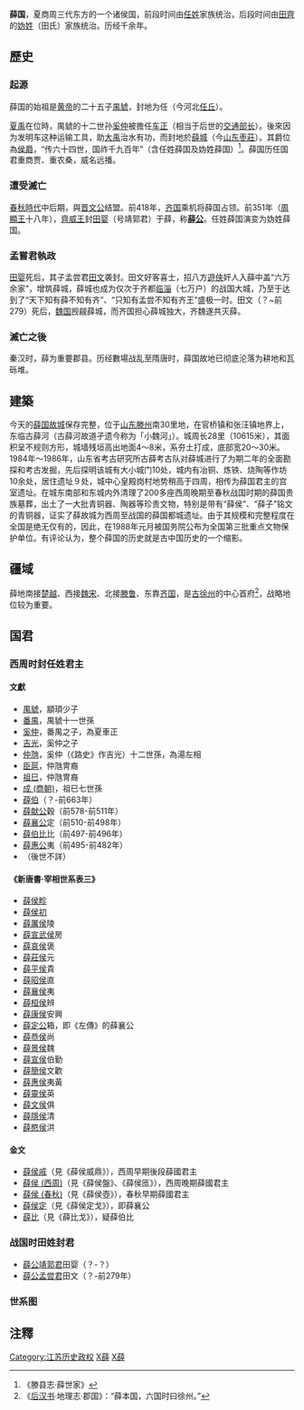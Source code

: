 {{Hatnote|[[战国|战国]]时代[[齐国|齐国]]靖郭君[[田婴|田婴]]、孟尝君[[孟尝君|田文]]父子的封地在薛棗莊。有时田文及其后裔的領土也被称为'''薛国'''。}}

{{诸侯国
|国名=薛
|国君姓氏=[[任姓|任姓]]、妫姓
|爵位=[[侯爵|侯爵]]（夏朝）→侯爵（周朝）→[[伯爵|伯爵]]
|国都=1.薛城<br><small>([[山东省|山东省]]滕州市南30里)</small><br>2.下邳<br><small>([[江苏省|江苏省]]邳县东北)</small><br>3. 上邳<br><small>(薛城之西)</small>
|分封者=1.[[夏禹|夏禹]]<br>2.[[周武王|周武王]]
|始祖=奚仲（
|建国年=夏禹時期
|灭亡年=前327年
|灭亡原因=薛城独大，齐魏共灭之。
|史书记载=1.《[[史記|史記]]》<br><small>（卷75：孟嘗君列傳）</small><br>2.《[[春秋左氏傳|春秋左氏傳]]》<br><small>（始见于[[鲁隐公|鲁隐公]]十一年）</small>
}}

'''薛国'''，夏商周三代东方的一个诸侯国，前段时间由[[任姓|任姓]]家族统治，后段时间由[[田齐|田齊]]的[[妫姓|妫姓]]（田氏）家族统治。历经千余年。

==歷史==
===起源===
薛国的始祖是[[黄帝|黄帝]]的二十五子[[禺䝞|禺䝞]]，封地为任（今河北[[任丘市|任丘]]）。

[[夏禹|夏禹]]在位時，禺䝞的十二世孙[[奚仲|奚仲]]被擔任[[车正|车正]]（相当于后世的[[交通部长|交通部长]]）。後來因为发明车这种运输工具，助[[大禹|大禹]]治水有功，而封地於[[薛城区|薛城]]（今[[山东省|山东]][[枣庄市|枣莊]]）。其爵位為[[侯爵|侯爵]]，“传六十四世，国祚千九百年”（含任姓薛国及妫姓薛国）<ref>《滕县志·薛世家》</ref>。薛国历任国君重商贾、重农桑，威名远播。

===遭受滅亡===
[[春秋時代|春秋時代]]中后期，與[[晋文公|晋文公]]结盟。前418年，[[齐国|齐国]]乘机将薛国占领。前351年（[[周顯王|周顯王]]十八年），[[齊威王|齊威王]]封[[田婴|田婴]]（号靖郭君）于薛，称'''[[薛公|薛公]]'''。任姓薛国演变为妫姓薛国。

===孟嘗君執政===
[[田婴|田婴]]死后，其子孟尝君[[孟尝君|田文]]袭封。田文好客喜士，招八方[[俠客|遊俠]]奸人入薛中盖“六万余家”，增筑薛城，薛城也成为仅次于齐都[[齊郡|临淄]]（七万户）的战国大城，乃至于达到了“天下知有薛不知有齐”、“只知有孟尝不知有齐王”盛极一时。田文（？~前279）死后，[[魏国_(战国)|魏国]]觊觎薛城，而齐国担心薛城独大，齐魏遂共灭薛。

===滅亡之後===
秦汉时，薛为重要郡县。历经數場战乱至隋唐时，薛国故地已彻底沦落为耕地和瓦砾堆。

==建築==
今天的[[薛国故城|薛国故城]]保存完整，位于[[山东|山东]][[滕州|滕州]]南30里地，在官桥镇和张汪镇地界上，东临古薛河（古薛河故道孑遗今称为「小魏河」）。城周长28里（10615米），其面积呈不规则方形，城墙残垣高出地面4～8米，系夯土打成，底部宽20～30米。1984年～1986年，山东省考古研究所古薛考古队对薛城进行了为期二年的全面勘探和考古发掘，先后探明该城有大小城门10处，城内有冶铜、炼铁、烧陶等作坊10余处，居住遗址９处，城中心皇殿岗村地势稍高于四周，相传为薛国君主的宫室遗址。在城东南部和东城内外清理了200多座西周晚期至春秋战国时期的薛国贵族墓葬，出土了一大批青铜器、陶器等珍贵文物，特别是带有“薛侯”、“薛子”铭文的青铜器，证实了薛故城为西周至战国的薛国都城遗址。由于其规模和完整程度在全国是绝无仅有的，因此，在1988年元月被国务院公布为全国第三批重点文物保护单位。有评论认为，整个薛国的历史就是古中国历史的一个缩影。

==疆域==
薛地南接[[楚国|楚]][[越國|越]]、西接[[魏国_(战国)|魏]][[宋国|宋]]、北接[[滕国|滕]][[鲁国|鲁]]、东靠[[齐国|齐国]]，是[[徐州_(三国至明朝)|古徐州]]的中心首府<ref>《[[后汉书|后汉书]]·地理志·郡国》：“薛本国，六国时曰徐州。”</ref>，战略地位较为重要。

==国君==
===西周时封任姓君主===
====文獻====
*[[禺䝞|禺䝞]]，顓頊少子
*[[番禺_(人物)|番禺]]，禺䝞十一世孫
*[[奚仲|奚仲]]，番禺之子，為夏車正
*[[吉光|吉光]]，奚仲之子
*[[仲虺|仲虺]]，奚仲（《路史》作吉光）十二世孫，為湯左相
*[[臣扈|臣扈]]，仲虺冑裔
*[[祖巳|祖巳]]，仲虺冑裔
*[[成_(商朝)|成 (商朝)]]，祖巳七世孫
*[[薛伯|薛伯]]（？-前663年）
*[[薛献公|薛献公]]穀（前578-前511年）
*[[薛襄公|薛襄公]]定（前510-前498年）
*[[薛伯比|薛伯比]]比（前497-前496年）
*[[薛惠公|薛惠公]]夷（前495-前482年）
*（後世不詳）
====《新唐書·宰相世系表三》====
*[[薛侯畛|薛侯畛]]
*[[薛侯初|薛侯初]]
*[[薛厲侯|薛厲侯]]陵
*[[薛宣武侯|薛宣武侯]]房
*[[薛哀侯|薛哀侯]]褒
*[[薛莊侯|薛莊侯]]元
*[[薛平侯|薛平侯]]貴
*[[薛昭侯|薛昭侯]]直
*[[薛襄侯|薛襄侯]]夷
*[[薛桓侯|薛桓侯]]辨
*[[薛康侯|薛康侯]]安興
*[[薛定公|薛定公]]箱，即《左傳》的薛襄公
*[[薛恭侯|薛恭侯]]尚
*[[薛景侯|薛景侯]]魏
*[[薛宣侯|薛宣侯]]伯勤
*[[薛簡侯|薛簡侯]]文歡
*[[薛惠侯|薛惠侯]]夷黃
*[[薛靈侯|薛靈侯]]英
*[[薛文侯|薛文侯]]俱
*[[薛隱侯|薛隱侯]]清
*[[薛愍侯|薛愍侯]]洪
====金文====
*[[薛侯戚|薛侯戚]]（見《薛侯威鼎》），西周早期後段薛國君主
*[[薛侯_(西周)|薛侯 (西周)]]（見《薛侯盤》、《薛侯匜》），西周晚期薛國君主
*[[薛侯_(春秋)|薛侯 (春秋)]]（見《薛侯壺》），春秋早期薛國君主
*[[薛侯定|薛侯定]]（見《薛侯定戈》），即薛襄公
*[[薛比|薛比]]（見《薛比戈》），疑薛伯比
===战国时田姓封君===
*[[薛公|薛公]][[田婴|靖郭君]]田婴（？-？）
*[[薛公|薛公]][[孟尝君|孟尝君]]田文（？-前279年）
===世系图===
{{chart/start}}
{{chart | | | | | Xz |Xz=[[奚仲|奚仲]]}}
{{chart | | | | | |:|}}
{{chart | | | | | Zh |Zh=[[仲虺|仲虺]]}}
{{chart | | | | | |:|}}
{{chart | | | | | Xq |Xq=[[薛侯戚|薛侯戚]]}}
{{chart | | | | | |:|}}
{{chart | | | | | Xh |Xh=[[薛侯_(西周)|薛侯 (西周)]]}}
{{chart | | | | | |:|}}
{{chart | | | | | Xh |Xh=[[薛侯_(春秋)|薛侯 (春秋)]]}}
{{chart | | | | | |:|}}
{{chart | | | | | Xb |Xb=[[薛伯|薛伯]]}}
{{chart | | | | | |:|}}
{{chart | | | | | Xi |Xi=[[薛献公|薛献公]]}}
{{chart | | | | | |!|}}
{{chart | | | | | Xg |Xg=[[薛襄公|薛襄公]]}}
{{chart | | | | | |!|}}
{{chart | | | | | Bi |Bi=[[薛伯比|薛伯比]]}}
{{chart | | | | | |!|}}
{{chart | | | | | Hu |Hu=[[薛惠公|薛惠公]]}}
{{chart/end}}

==注釋==
{{reflist}}
{{泗上十二诸侯}}
{{周代諸侯列國}}
{{山东省先秦列国|cat|X}}

[[Category:江苏历史政权|Category:江苏历史政权]]
[[Category:春秋時期的國家|X薛]]
[[Category:戰國時期國家|X薛]]